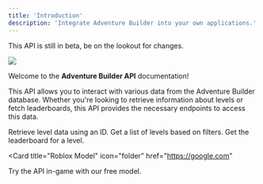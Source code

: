 ```yaml
---
title: 'Introduction'
description: 'Integrate Adventure Builder into your own applications.'
---
```

<Warning>This API is still in beta, be on the lookout for changes.</Warning>

<img
  src="/images/Image1.png"
/>

Welcome to the **Adventure Builder API** documentation! 

This API allows you to interact with various data from the Adventure Builder database. Whether you're looking to retrieve information about levels or fetch leaderboards, this API provides the necessary endpoints to access this data.

<CardGroup cols={3}>
  <Card
    title="Level Endpoint"
    icon="cube"
    href="/api-reference/endpoint/level"
  >
    Retrieve level data using an ID.
  </Card>
  <Card
    title="Level-List Endpoint"
    icon="map"
    href="/api-reference/endpoint/level-list"
  >
    Get a list of levels based on filters.
  </Card>
  <Card
    title="Leaderboard Endpoint"
    icon="trophy"
    href="/api-reference/endpoint/leaderboard"
  >
    Get the leaderboard for a level.
  </Card>
</CardGroup>

<Card
  title="Roblox Model"
  icon="folder"
  href="https://google.com"
>
  Try the API in-game with our free model.
</Card>

